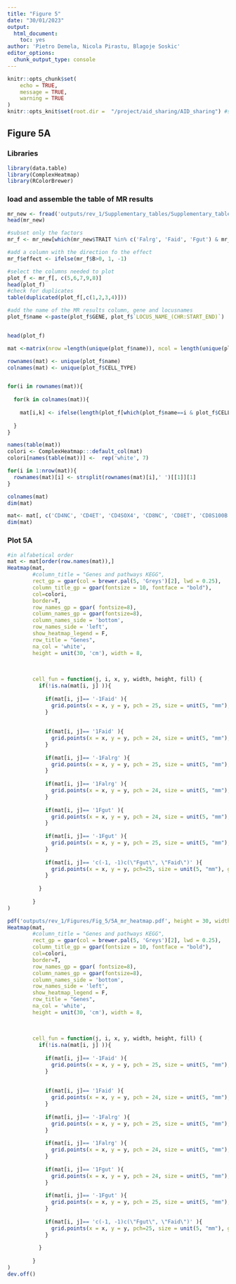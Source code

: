 ```yaml
---
title: "Figure 5"
date: "30/01/2023"
output: 
  html_document: 
    toc: yes
author: 'Pietro Demela, Nicola Pirastu, Blagoje Soskic'
editor_options: 
  chunk_output_type: console
---
```



```r
knitr::opts_chunk$set(
	echo = TRUE,
	message = TRUE,
	warning = TRUE
)
knitr::opts_knit$set(root.dir =  "/project/aid_sharing/AID_sharing") #set up the project directory
```

## Figure 5A
### Libraries

```r
library(data.table)
library(ComplexHeatmap)
library(RColorBrewer)
```

### load and assemble the table of MR results

```r
mr_new <- fread('outputs/rev_1/Supplementary_tables/Supplementary_table_MR_results.csv', data.table = F)
head(mr_new)
```



```r
#subset only the factors
mr_f <- mr_new[which(mr_new$TRAIT %in% c('Falrg', 'Faid', 'Fgut') & mr_new$PVAL<0.05),]

#add a column with the direction fo the effect
mr_f$effect <- ifelse(mr_f$B>0, 1, -1)

#select the columns needed to plot
plot_f <- mr_f[, c(5,6,7,9,8)]
head(plot_f)
#check for duplicates
table(duplicated(plot_f[,c(1,2,3,4)]))

#add the name of the MR results column, gene and locusnames
plot_f$name <-paste(plot_f$GENE, plot_f$`LOCUS_NAME_(CHR:START_END)`) 


head(plot_f)

mat <-matrix(nrow =length(unique(plot_f$name)), ncol = length(unique(plot_f$CELL_TYPE))) 

rownames(mat) <- unique(plot_f$name)
colnames(mat) <- unique(plot_f$CELL_TYPE)


for(i in rownames(mat)){
  
  for(k in colnames(mat)){
    
    mat[i,k] <- ifelse(length(plot_f[which(plot_f$name==i & plot_f$CELL_TYPE==k),]$effect)!=0, paste0(plot_f[which(plot_f$name==i & plot_f$CELL_TYPE==k) , c( 'effect', 'TRAIT')], collapse = ''), NA)
    
  }
}

names(table(mat))
colori <- ComplexHeatmap:::default_col(mat)
colori[names(table(mat))] <-  rep('white', 7)

for(i in 1:nrow(mat)){
  rownames(mat)[i] <- strsplit(rownames(mat)[i],' ')[[1]][1]
}

colnames(mat)
dim(mat)

mat<- mat[, c('CD4NC', 'CD4ET', 'CD4SOX4', 'CD8NC', 'CD8ET', 'CD8S100B','BIN', 'BMem', 'Plasma', 'MonoC', 'MonoNC', 'DC' ,'NK', 'NKR')]
dim(mat)
```

### Plot 5A
```r
#in alfabetical order
mat <- mat[order(row.names(mat)),]
Heatmap(mat, 
        #column_title = "Genes and pathways KEGG",
        rect_gp = gpar(col = brewer.pal(5, 'Greys')[2], lwd = 0.25), 
        column_title_gp = gpar(fontsize = 10, fontface = "bold"),
        col=colori, 
        border=T,
        row_names_gp = gpar( fontsize=8),
        column_names_gp = gpar(fontsize=8),
        column_names_side = 'bottom',
        row_names_side = 'left',
        show_heatmap_legend = F,
        row_title = "Genes",
        na_col = 'white', 
        height = unit(30, 'cm'), width = 8, 
        
        
        
        cell_fun = function(j, i, x, y, width, height, fill) {
          if(!is.na(mat[i, j] )){
            
            if(mat[i, j]== '-1Faid' ){
              grid.points(x = x, y = y, pch = 25, size = unit(5, "mm"), gp = gpar(col = brewer.pal(6, 'Paired')[4], fill=brewer.pal(5, 'Paired')[4] ))
            }
            
            
            if(mat[i, j]== '1Faid' ){
              grid.points(x = x, y = y, pch = 24, size = unit(5, "mm"), gp = gpar(col = brewer.pal(5, 'Paired')[4], fill=brewer.pal(5, 'Paired')[4]))
            }
            
            if(mat[i, j]== '-1Falrg' ){
              grid.points(x = x, y = y, pch = 25, size = unit(5, "mm"), gp = gpar(col = brewer.pal(6, 'Paired')[6], fill=brewer.pal(6, 'Paired')[6]))
            }
            
            if(mat[i, j]== '1Falrg' ){
              grid.points(x = x, y = y, pch = 24, size = unit(5, "mm"), gp = gpar(col = brewer.pal(6, 'Paired')[6], fill=brewer.pal(6, 'Paired')[6]))
            }
            
            if(mat[i, j]== '1Fgut' ){
              grid.points(x = x, y = y, pch = 24, size = unit(5, "mm"), gp = gpar(col = brewer.pal(6, 'Paired')[2], fill=brewer.pal(6, 'Paired')[2]))
            }
            
            if(mat[i, j]== '-1Fgut' ){
              grid.points(x = x, y = y, pch = 25, size = unit(5, "mm"), gp = gpar(col = brewer.pal(6, 'Paired')[2], fill=brewer.pal(6, 'Paired')[2]))
            }
            
            if(mat[i, j]== 'c(-1, -1)c(\"Fgut\", \"Faid\")' ){
              grid.points(x = x, y = y, pch=25, size = unit(5, "mm"), gp = gpar(col = 'grey', fill='yellow'))
            }
            
          }
          
        }
)


```

```r
pdf('outputs/rev_1/Figures/Fig_5/5A_mr_heatmap.pdf', height = 30, width=8)
Heatmap(mat, 
        #column_title = "Genes and pathways KEGG",
        rect_gp = gpar(col = brewer.pal(5, 'Greys')[2], lwd = 0.25), 
        column_title_gp = gpar(fontsize = 10, fontface = "bold"),
        col=colori, 
        border=T,
        row_names_gp = gpar( fontsize=8),
        column_names_gp = gpar(fontsize=8),
        column_names_side = 'bottom',
        row_names_side = 'left',
        show_heatmap_legend = F,
        row_title = "Genes",
        na_col = 'white', 
        height = unit(30, 'cm'), width = 8, 
        
        
        
        cell_fun = function(j, i, x, y, width, height, fill) {
          if(!is.na(mat[i, j] )){
            
            if(mat[i, j]== '-1Faid' ){
              grid.points(x = x, y = y, pch = 25, size = unit(5, "mm"), gp = gpar(col = brewer.pal(6, 'Paired')[4], fill=brewer.pal(5, 'Paired')[4] ))
            }
            
            
            if(mat[i, j]== '1Faid' ){
              grid.points(x = x, y = y, pch = 24, size = unit(5, "mm"), gp = gpar(col = brewer.pal(5, 'Paired')[4], fill=brewer.pal(5, 'Paired')[4]))
            }
            
            if(mat[i, j]== '-1Falrg' ){
              grid.points(x = x, y = y, pch = 25, size = unit(5, "mm"), gp = gpar(col = brewer.pal(6, 'Paired')[6], fill=brewer.pal(6, 'Paired')[6]))
            }
            
            if(mat[i, j]== '1Falrg' ){
              grid.points(x = x, y = y, pch = 24, size = unit(5, "mm"), gp = gpar(col = brewer.pal(6, 'Paired')[6], fill=brewer.pal(6, 'Paired')[6]))
            }
            
            if(mat[i, j]== '1Fgut' ){
              grid.points(x = x, y = y, pch = 24, size = unit(5, "mm"), gp = gpar(col = brewer.pal(6, 'Paired')[2], fill=brewer.pal(6, 'Paired')[2]))
            }
            
            if(mat[i, j]== '-1Fgut' ){
              grid.points(x = x, y = y, pch = 25, size = unit(5, "mm"), gp = gpar(col = brewer.pal(6, 'Paired')[2], fill=brewer.pal(6, 'Paired')[2]))
            }
            
            if(mat[i, j]== 'c(-1, -1)c(\"Fgut\", \"Faid\")' ){
              grid.points(x = x, y = y, pch=25, size = unit(5, "mm"), gp = gpar(col = 'grey', fill='yellow'))
            }
            
          }
          
        }
)
dev.off()
```











